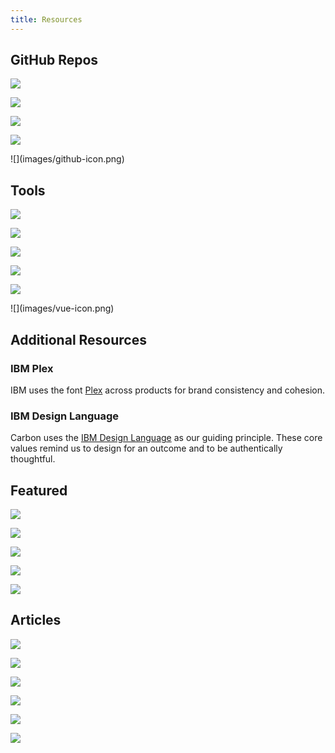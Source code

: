 ```yaml
---
title: Resources
---
```


## GitHub Repos

<GridWrapper
  className="tile--resource--no-margin"
  col_lg="8"
  flex="true"
  bleed="true">
  <ClickableTile
    title="Carbon Design Kit"
    href="https://github.com/ibm/carbon-design-kit"
    type="resource">

![](images/sketch-icon.png)

  </ClickableTile>
  <ClickableTile
    title="Carbon Components"
    href="https://github.com/ibm/carbon-components"
    type="resource">

![](images/github-icon.png)

  </ClickableTile>
  <ClickableTile
    title="Carbon Components React"
    href="https://github.com/ibm/carbon-components-react"
    type="resource">

![](images/github-icon.png)

  </ClickableTile>
  <ClickableTile
    title="Carbon Components Angular"
    href="https://github.com/ibm/carbon-components-angular"
    type="resource">

![](images/github-icon.png)

  </ClickableTile>
  <clickable-tile
    title="Carbon Components Vue"
    href="https://github.com/carbon-design-system/carbon-components-vue"
    type="resource"
    >
![](images/github-icon.png)
  </clickable-tile>
</GridWrapper>

## Tools

<GridWrapper
  className="tile--resource--no-margin"
  col_lg="8"
  flex="true"
  bleed="true">
  <ClickableTile
    title="Carbon CodePen"
    href="http://www.codepen.io/team/carbon"
    type="resource">

![](images/codepen-icon.png)

  </ClickableTile>
  <ClickableTile
    title="Theming Sandbox"
    href="http://themes.carbondesignsystem.com/"
    type="resource">

![](images/sandbox-icon.png)

  </ClickableTile>
  <ClickableTile
    title="Color Contrast Checker"
    href="https://marijohannessen.github.io/color-contrast-checker/"
    type="resource">

![](images/color-contrast-icon.png)

  </ClickableTile>
  <ClickableTile
    title="Carbon Boilerplate"
    href="https://github.com/carbon-design-system/carbon-boilerplate"
    type="resource">

![](images/github-icon.png)

  </ClickableTile>
  <ClickableTile
    title="Carbon React Storybook"
    href="http://react.carbondesignsystem.com/"
    type="resource">

![](images/react-icon.png)

  </ClickableTile>
  <clickable-tile
      title="Carbon Components Vue Storybook"
      href="http://vue.carbondesignsystem.com/"
      type="resource"
      >
![](images/vue-icon.png)
  </clickable-tile>
</GridWrapper>

## Additional Resources

### IBM Plex

IBM uses the font [Plex](https://github.com/IBM/plex) across products for brand consistency and cohesion.

### IBM Design Language

Carbon uses the [IBM Design Language](https://www.ibm.com/design/language/) as our guiding principle. These core values remind us to design for an outcome and to be authentically thoughtful.

## Featured

<GridWrapper flex="true" bleed="true">
  <ClickableTile
    type="article"
    title="Smashing Magazine's “Design Systems” Book"
    href="https://www.smashingmagazine.com/design-systems-book/">

![](images/Featured_01.png)

  </ClickableTile>
  <ClickableTile
    type="article"
    title="Winter 2017 HOW In-House Design Award Winner"
    href="http://www.howdesign.com/84-award-winning-projects-from-in-house-design-teams/">

![](images/Featured_02.png)

  </ClickableTile>
  <ClickableTile
    type="article"
    title="Path to Design System Maturity"
    href="https://medium.com/ux-power-tools/the-path-to-design-system-maturity-d403daba692a">

![](images/Featured_03.png)

  </ClickableTile>
  <ClickableTile
    type="article"
    title="Responsive Web Design Podcast"
    href="https://responsivewebdesign.com/podcast/ibm-carbon/">

![](images/Featured_04.png)

  </ClickableTile>
  <ClickableTile
    type="article"
    title="UX Pin Virtual Design Summit"
    href="https://www.youtube.com/watch?v=eSvq5MieOdw&t=144s">

![](images/Featured_05.png)

  </ClickableTile>
</GridWrapper>

## Articles

<GridWrapper col_lg="12" flex="true" bleed="true">
  <ClickableTile
    type="article"
    title="What to expect in Carbon 10"
    author="Robin Cannon"
    date="December 10, 2018"
    href="https://medium.com/carbondesign/what-to-expect-in-carbon-10-5af1bd6e25f6">

![](images/Article_01.png)

  </ClickableTile>
  <ClickableTile
    type="article"
    title="Up & Running with Carbon React in less than 5 minutes"
    author="Josh Black"
    date="October 19, 2018"
    href="https://medium.com/carbondesign/up-running-with-carbon-react-in-less-than-5-minutes-25d43cca059e">

![](images/Article_02.png)

  </ClickableTile>
  <ClickableTile
    type="article"
    title="Hacktoberfest with Carbon"
    author="Josh Black"
    date="October 16, 2018"
    href="https://medium.com/carbondesign/hacktoberfest-with-carbon-95c48943f586">

![](images/Article_03.png)

  </ClickableTile>
  <ClickableTile
    type="article"
    title="Data Table updates in Carbon React v5.22.0"
    author="Josh Black"
    date="February 20, 2018"
    href="https://medium.com/carbondesign/data-table-updates-in-carbon-react-v5-22-0-6da0c24a96d6">

![](images/Article_04.png)

  </ClickableTile>
  <ClickableTile
    type="article"
    title="Introducing Carbon Themes"
    author="Bethany Sonefeld"
    date="August 11, 2017"
    href="https://medium.com/design-ibm/introducing-carbon-themes-83d3985a8627">

![](images/Article_05.png)

  </ClickableTile>
  <ClickableTile
    type="article"
    title="Carbon: Designing inside Big Blue"
    author="Bethany Sonefeld"
    date="March 30, 2017"
    href="https://medium.com/design-ibm/carbon-designing-inside-big-blue-8577883cfe42">

![](images/Article_06.png)

  </ClickableTile>
</GridWrapper>
